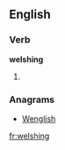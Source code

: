 
==English==

===Verb===
'''welshing'''

# {{present participle of|[[welsh]]}}

===Anagrams===
* [[Wenglish#English|Wenglish]]

[[fr:welshing]]
